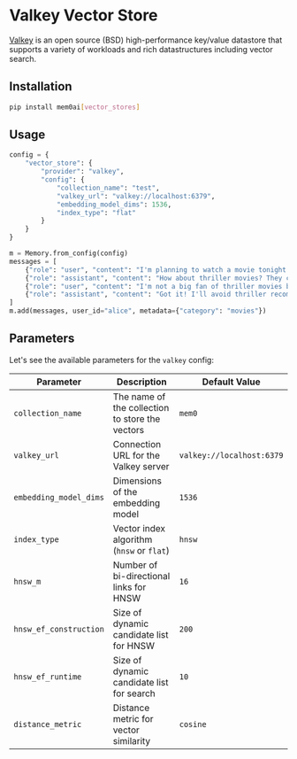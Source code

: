 # Valkey Vector Store

[Valkey](https://valkey.io/) is an open source (BSD) high-performance key/value datastore that supports a variety of workloads and rich datastructures including vector search.

## Installation

```bash
pip install mem0ai[vector_stores]
```

## Usage

```python
config = {
    "vector_store": {
        "provider": "valkey",
        "config": {
            "collection_name": "test",
            "valkey_url": "valkey://localhost:6379",
            "embedding_model_dims": 1536,
            "index_type": "flat"
        }
    }
}

m = Memory.from_config(config)
messages = [
    {"role": "user", "content": "I'm planning to watch a movie tonight. Any recommendations?"},
    {"role": "assistant", "content": "How about thriller movies? They can be quite engaging."},
    {"role": "user", "content": "I'm not a big fan of thriller movies but I love sci-fi movies."},
    {"role": "assistant", "content": "Got it! I'll avoid thriller recommendations and suggest sci-fi movies in the future."}
]
m.add(messages, user_id="alice", metadata={"category": "movies"})
```

## Parameters

Let's see the available parameters for the `valkey` config:

| Parameter | Description | Default Value |
| --- | --- | --- |
| `collection_name` | The name of the collection to store the vectors | `mem0` |
| `valkey_url` | Connection URL for the Valkey server | `valkey://localhost:6379` |
| `embedding_model_dims` | Dimensions of the embedding model | `1536` |
| `index_type` | Vector index algorithm (`hnsw` or `flat`) | `hnsw` |
| `hnsw_m` | Number of bi-directional links for HNSW | `16` |
| `hnsw_ef_construction` | Size of dynamic candidate list for HNSW | `200` |
| `hnsw_ef_runtime` | Size of dynamic candidate list for search | `10` |
| `distance_metric` | Distance metric for vector similarity | `cosine` |
